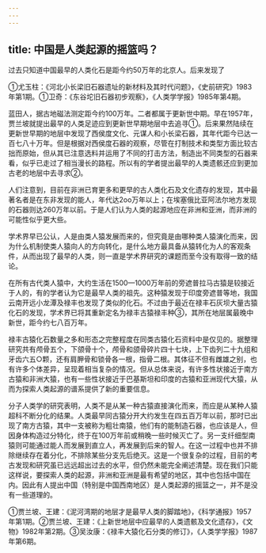 ```yaml
---
---
---
```

title: 中国是人类起源的摇篮吗？
---



过去只知道中国最早的人类化石是距今约50万年的北京人。后来发现了

①尤玉柱：《河北小长梁旧石器遗址的新材料及其时代问题》，《史前研究》1983年第1期。①卫奇：《东谷坨旧石器初步观察》，《人类学学报》1985年第4期。

蓝田人，据古地磁法测定距今约100万年。二者都属于更新世中期。早在1957年，贾兰坡就提出最早的人类足迹应到更新世早期地层中去追寻①。后来果然陆续在更新世早期的地层中发现了西侯度文化、元谋人和小长梁石器，其年代距今已达一百七八十万年。但是根据对西侯度石器的观察，尽管在打制技术和类型方面比较古拙而原始，但从其已注意选料并运用了不同的打击方法，制造出不同类型的石器来看，似乎已走过了相当漫长的路程。所以有的学者提出最早的人类遗骸还应到更加古老的地层中去寻求②。

人们注意到，目前在非洲已育更多和更早的古人类化石及文化遗存的发现，其中最著名者是在东非发现的能人，年代达2oo万年以上；在埃塞俄比亚阿法尔地方发现的石器则达260万年以前。于是人们认为人类的起源地应在非洲和亚洲，而非洲的可能性似乎更大些。

学术界早已公认，人是由类人猿发展而来的，但究竟是由哪种类人猿演化而来，因为什么机制使类人猿向人的方向转化，是什么地方最具备从猿转化为人的客观条件，从而出现了最早的人类，则一直是学术界研究的课题而至今没有取得一致的结论。

在所有古代类人猿中，大约生活在1500—1000万年前的旁遮普拉马古猿是较接近于人的，有的学者认为它是最早人类的祖先。这种猿发现于印度旁遮普等地，我国云南开远小龙潭及禄丰也发现了类似的化石。不过由于最近在禄丰石灰坝大量古猿化石的发现，学术界已将其重新定名为禄丰古猿禄丰种③，其所在地层属最晚中新世，距今约七八百万年。

禄丰古猿化石数量之多和形态之完整程度在同类古猿化石资料中是仅见的。据整理研究共有颅骨五个，下颌骨十个，颅骨和颌骨碎片四十七块，上下齿列二十九组和牙齿六五○颗，还有肩胛骨和锁骨各一根，指骨二根。其体征不但有雌雄之别，也有许多个体差异，呈现着相当复杂的情况。但从总体来说，有许多性状接近于南方古猿和非洲大猿，也有一些性状接近于巴基斯坦和印度的古猿和亚洲现代大猿，从而为探索人类起源的谱系提供了新的重要信息。

分子人类学的研究表明，人类不是从某一种古猿直接演化而来，而应是从某种人猿超科不断分化的结果。人类最早同古猿分开大约发生在四五百万年以前，那时已出现了南方古猿，其中一支被称为粗壮南猿，他们有的能制造石器，也应该是人，但因身体构造过分特化，终于在100万年前或稍晚一些时候灭亡了。另一支纤细型南猿则可能通过能人而发展到直立人，再发展到后来的智人。在这一过程中也并不排除继续存在着分化，不排除某些分支先后绝灭。这是一个很复杂的过程，目前的考古发现和研究虽已远远超出过去的水平，但仍然未能完全阐述清楚。现在我们只能这样说，要探索人类的起源，非洲和亚洲是最有希望的地区，其中也包括中国在内。因此有人提出中国（特别是中国西南地区）是人类起源的摇篮之一，并不是没有一些道理的。

①贾兰坡、王建：《泥河湾期的地层才是最早人类的脚踏地》，《科学通报》1957年第1期。②贾兰坡、王建：《上新世地层中应最早的人类遗骸及文化遗存》，《文物》1982年第2期。③吴汝康：《禄丰大猿化石分类的修订》，《人类学学报》1987年第6期。
